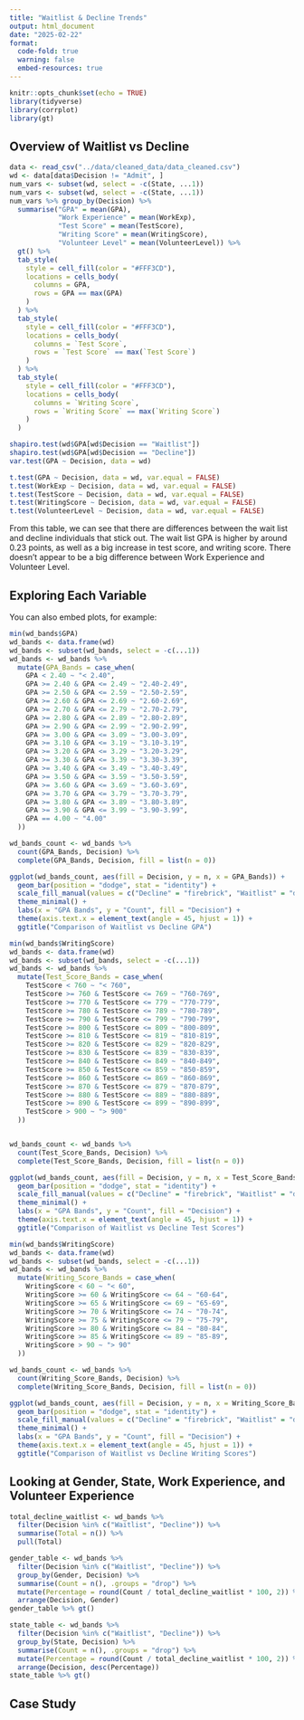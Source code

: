 ```yaml
---
title: "Waitlist & Decline Trends"
output: html_document
date: "2025-02-22"
format:
  code-fold: true
  warning: false
  embed-resources: true
---
```


```r
knitr::opts_chunk$set(echo = TRUE)
library(tidyverse)
library(corrplot)
library(gt)
```

## Overview of Waitlist vs Decline

```r
data <- read_csv("../data/cleaned_data/data_cleaned.csv")
wd <- data[data$Decision != "Admit", ]
num_vars <- subset(wd, select = -c(State, ...1))
num_vars <- subset(wd, select = -c(State, ...1))
num_vars %>% group_by(Decision) %>%
  summarise("GPA" = mean(GPA), 
            "Work Experience" = mean(WorkExp), 
            "Test Score" = mean(TestScore), 
            "Writing Score" = mean(WritingScore), 
            "Volunteer Level" = mean(VolunteerLevel)) %>% 
  gt() %>%
  tab_style(
    style = cell_fill(color = "#FFF3CD"),  
    locations = cells_body(
      columns = GPA,
      rows = GPA == max(GPA)
    )
  ) %>%
  tab_style(
    style = cell_fill(color = "#FFF3CD"),
    locations = cells_body(
      columns = `Test Score`,
      rows = `Test Score` == max(`Test Score`)
    )
  ) %>%
  tab_style(
    style = cell_fill(color = "#FFF3CD"),
    locations = cells_body(
      columns = `Writing Score`,
      rows = `Writing Score` == max(`Writing Score`)
    )
  )
```

```r
shapiro.test(wd$GPA[wd$Decision == "Waitlist"])
shapiro.test(wd$GPA[wd$Decision == "Decline"])
var.test(GPA ~ Decision, data = wd)

t.test(GPA ~ Decision, data = wd, var.equal = FALSE) 
t.test(WorkExp ~ Decision, data = wd, var.equal = FALSE)
t.test(TestScore ~ Decision, data = wd, var.equal = FALSE)
t.test(WritingScore ~ Decision, data = wd, var.equal = FALSE)
t.test(VolunteerLevel ~ Decision, data = wd, var.equal = FALSE)
```

From this table, we can see that there are differences between the wait list and decline individuals that stick out. The wait list GPA is higher by around 0.23 points, as well as a big increase in test score, and writing score. There doesn't appear to be a big difference between Work Experience and Volunteer Level. 

## Exploring Each Variable

You can also embed plots, for example:

```r
min(wd_bands$GPA)
wd_bands <- data.frame(wd)
wd_bands <- subset(wd_bands, select = -c(...1))
wd_bands <- wd_bands %>% 
  mutate(GPA_Bands = case_when(
    GPA < 2.40 ~ "< 2.40", 
    GPA >= 2.40 & GPA <= 2.49 ~ "2.40-2.49", 
    GPA >= 2.50 & GPA <= 2.59 ~ "2.50-2.59", 
    GPA >= 2.60 & GPA <= 2.69 ~ "2.60-2.69", 
    GPA >= 2.70 & GPA <= 2.79 ~ "2.70-2.79", 
    GPA >= 2.80 & GPA <= 2.89 ~ "2.80-2.89", 
    GPA >= 2.90 & GPA <= 2.99 ~ "2.90-2.99", 
    GPA >= 3.00 & GPA <= 3.09 ~ "3.00-3.09", 
    GPA >= 3.10 & GPA <= 3.19 ~ "3.10-3.19", 
    GPA >= 3.20 & GPA <= 3.29 ~ "3.20-3.29", 
    GPA >= 3.30 & GPA <= 3.39 ~ "3.30-3.39", 
    GPA >= 3.40 & GPA <= 3.49 ~ "3.40-3.49", 
    GPA >= 3.50 & GPA <= 3.59 ~ "3.50-3.59", 
    GPA >= 3.60 & GPA <= 3.69 ~ "3.60-3.69", 
    GPA >= 3.70 & GPA <= 3.79 ~ "3.70-3.79", 
    GPA >= 3.80 & GPA <= 3.89 ~ "3.80-3.89", 
    GPA >= 3.90 & GPA <= 3.99 ~ "3.90-3.99", 
    GPA == 4.00 ~ "4.00"
  ))

wd_bands_count <- wd_bands %>%
  count(GPA_Bands, Decision) %>%
  complete(GPA_Bands, Decision, fill = list(n = 0))

ggplot(wd_bands_count, aes(fill = Decision, y = n, x = GPA_Bands)) + 
  geom_bar(position = "dodge", stat = "identity") +
  scale_fill_manual(values = c("Decline" = "firebrick", "Waitlist" = "darkgoldenrod1")) +
  theme_minimal() +
  labs(x = "GPA Bands", y = "Count", fill = "Decision") +
  theme(axis.text.x = element_text(angle = 45, hjust = 1)) + 
  ggtitle("Comparison of Waitlist vs Decline GPA")
```

```r
min(wd_bands$WritingScore)
wd_bands <- data.frame(wd)
wd_bands <- subset(wd_bands, select = -c(...1))
wd_bands <- wd_bands %>% 
  mutate(Test_Score_Bands = case_when(
    TestScore < 760 ~ "< 760", 
    TestScore >= 760 & TestScore <= 769 ~ "760-769", 
    TestScore >= 770 & TestScore <= 779 ~ "770-779", 
    TestScore >= 780 & TestScore <= 789 ~ "780-789", 
    TestScore >= 790 & TestScore <= 799 ~ "790-799", 
    TestScore >= 800 & TestScore <= 809 ~ "800-809", 
    TestScore >= 810 & TestScore <= 819 ~ "810-819", 
    TestScore >= 820 & TestScore <= 829 ~ "820-829", 
    TestScore >= 830 & TestScore <= 839 ~ "830-839", 
    TestScore >= 840 & TestScore <= 849 ~ "840-849", 
    TestScore >= 850 & TestScore <= 859 ~ "850-859", 
    TestScore >= 860 & TestScore <= 869 ~ "860-869", 
    TestScore >= 870 & TestScore <= 879 ~ "870-879", 
    TestScore >= 880 & TestScore <= 889 ~ "880-889", 
    TestScore >= 890 & TestScore <= 899 ~ "890-899", 
    TestScore > 900 ~ "> 900"
  ))


wd_bands_count <- wd_bands %>%
  count(Test_Score_Bands, Decision) %>%
  complete(Test_Score_Bands, Decision, fill = list(n = 0))

ggplot(wd_bands_count, aes(fill = Decision, y = n, x = Test_Score_Bands)) + 
  geom_bar(position = "dodge", stat = "identity") +
  scale_fill_manual(values = c("Decline" = "firebrick", "Waitlist" = "darkgoldenrod1")) +
  theme_minimal() +
  labs(x = "GPA Bands", y = "Count", fill = "Decision") +
  theme(axis.text.x = element_text(angle = 45, hjust = 1)) + 
  ggtitle("Comparison of Waitlist vs Decline Test Scores")
```

```r
min(wd_bands$WritingScore)
wd_bands <- data.frame(wd)
wd_bands <- subset(wd_bands, select = -c(...1))
wd_bands <- wd_bands %>% 
  mutate(Writing_Score_Bands = case_when(
    WritingScore < 60 ~ "< 60", 
    WritingScore >= 60 & WritingScore <= 64 ~ "60-64", 
    WritingScore >= 65 & WritingScore <= 69 ~ "65-69", 
    WritingScore >= 70 & WritingScore <= 74 ~ "70-74", 
    WritingScore >= 75 & WritingScore <= 79 ~ "75-79", 
    WritingScore >= 80 & WritingScore <= 84 ~ "80-84", 
    WritingScore >= 85 & WritingScore <= 89 ~ "85-89", 
    WritingScore > 90 ~ "> 90"
  ))

wd_bands_count <- wd_bands %>%
  count(Writing_Score_Bands, Decision) %>%
  complete(Writing_Score_Bands, Decision, fill = list(n = 0))

ggplot(wd_bands_count, aes(fill = Decision, y = n, x = Writing_Score_Bands)) + 
  geom_bar(position = "dodge", stat = "identity") +
  scale_fill_manual(values = c("Decline" = "firebrick", "Waitlist" = "darkgoldenrod1")) +
  theme_minimal() +
  labs(x = "GPA Bands", y = "Count", fill = "Decision") +
  theme(axis.text.x = element_text(angle = 45, hjust = 1)) + 
  ggtitle("Comparison of Waitlist vs Decline Writing Scores")
```

## Looking at Gender, State, Work Experience, and Volunteer Experience

```r
total_decline_waitlist <- wd_bands %>%
  filter(Decision %in% c("Waitlist", "Decline")) %>%
  summarise(Total = n()) %>%
  pull(Total)

gender_table <- wd_bands %>%
  filter(Decision %in% c("Waitlist", "Decline")) %>%
  group_by(Gender, Decision) %>%
  summarise(Count = n(), .groups = "drop") %>%
  mutate(Percentage = round(Count / total_decline_waitlist * 100, 2)) %>%
  arrange(Decision, Gender)
gender_table %>% gt()
```

```r
state_table <- wd_bands %>%
  filter(Decision %in% c("Waitlist", "Decline")) %>%
  group_by(State, Decision) %>%
  summarise(Count = n(), .groups = "drop") %>%
  mutate(Percentage = round(Count / total_decline_waitlist * 100, 2)) %>%
  arrange(Decision, desc(Percentage))
state_table %>% gt()
```


## Case Study

```r

```
